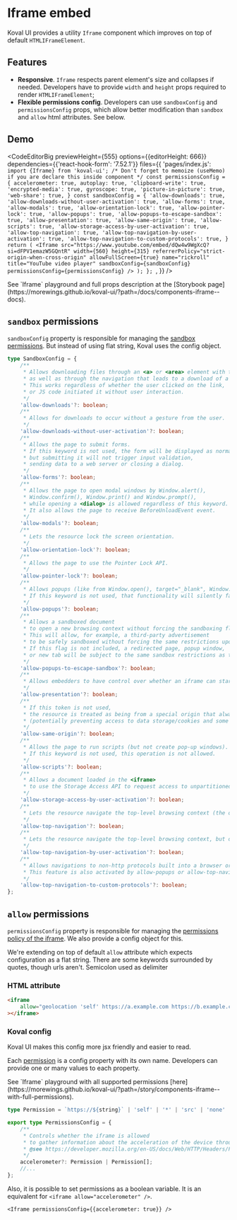 
# Iframe embed

Koval UI provides a utility `Iframe` component which improves on top of default `HTMLIFrameElement`.

## Features

-   **Responsive**. `Iframe` respects parent element's size and collapses if needed. Developers have to provide `width` and `height` props required to render `HTMLIFrameElement`;
-   **Flexible permissions config**. Developers can use `sandboxConfig` and `permissionsConfig` props, which allow better modification than `sandbox` and `allow` html attributes. See below.

## Demo

<CodeEditorBig
    previewHeight={555}
    options={{editorHeight: 666}}
    dependencies={{'react-hook-form': '7.52.1'}}
    files={{
        'pages/index.js': `import {Iframe} from 'koval-ui';
/* Don't forget to memoize (useMemo) if you are declare this inside component */
const permissionsConfig = {
    accelerometer: true,
    autoplay: true,
    'clipboard-write': true,
    'encrypted-media': true,
    gyroscope: true,
    'picture-in-picture': true,
    'web-share': true,
}
const sandboxConfig = {
    'allow-downloads': true,
    'allow-downloads-without-user-activation': true,
    'allow-forms': true,
    'allow-modals': true,
    'allow-orientation-lock': true,
    'allow-pointer-lock': true,
    'allow-popups': true,
    'allow-popups-to-escape-sandbox': true,
    'allow-presentation': true,
    'allow-same-origin': true,
    'allow-scripts': true,
    'allow-storage-access-by-user-activation': true,
    'allow-top-navigation': true,
    'allow-top-navigation-by-user-activation': true,
    'allow-top-navigation-to-custom-protocols': true,
}
    return (
        <Iframe
          src="https://www.youtube.com/embed/dQw4w9WgXcQ?si=dFPV1emazW5GQntR"
          width={560}
          height={315}
          referrerPolicy="strict-origin-when-cross-origin"
          allowFullScreen={true}
          name="rickroll"
          title="YouTube video player"
          sandboxConfig={sandboxConfig}
          permissionsConfig={permissionsConfig} />
    );
};
`,
    }}
/>

<Callout type="info" emoji="💡️">
    See `Iframe` playground and full props description at the [Storybook
    page](https://morewings.github.io/koval-ui/?path=/docs/components-iframe--docs).
</Callout>

## `sandbox` permissions

`sandboxConfig` property is responsible for managing the [sandbox permissions](https://developer.mozilla.org/en-US/docs/Web/HTML/Element/iframe#sandbox). But instead of using flat string, Koval uses the config object.

```typescript
type SandboxConfig = {
    /**
     * Allows downloading files through an <a> or <area> element with the download attribute,
     * as well as through the navigation that leads to a download of a file.
     * This works regardless of whether the user clicked on the link,
     * or JS code initiated it without user interaction.
     */
    'allow-downloads'?: boolean;
    /**
     * Allows for downloads to occur without a gesture from the user.
     */
    'allow-downloads-without-user-activation'?: boolean;
    /**
     * Allows the page to submit forms.
     * If this keyword is not used, the form will be displayed as normal,
     * but submitting it will not trigger input validation,
     * sending data to a web server or closing a dialog.
     */
    'allow-forms'?: boolean;
    /**
     * Allows the page to open modal windows by Window.alert(),
     * Window.confirm(), Window.print() and Window.prompt(),
     * while opening a <dialog> is allowed regardless of this keyword.
     * It also allows the page to receive BeforeUnloadEvent event.
     */
    'allow-modals'?: boolean;
    /**
     * Lets the resource lock the screen orientation.
     */
    'allow-orientation-lock'?: boolean;
    /**
     * Allows the page to use the Pointer Lock API.
     */
    'allow-pointer-lock'?: boolean;
    /**
     * Allows popups (like from Window.open(), target="_blank", Window.showModalDialog()).
     * If this keyword is not used, that functionality will silently fail.
     */
    'allow-popups'?: boolean;
    /**
     * Allows a sandboxed document
     * to open a new browsing context without forcing the sandboxing flags upon it.
     * This will allow, for example, a third-party advertisement
     * to be safely sandboxed without forcing the same restrictions upon the page the ad links to.
     * If this flag is not included, a redirected page, popup window,
     * or new tab will be subject to the same sandbox restrictions as the originating <iframe>.
     */
    'allow-popups-to-escape-sandbox'?: boolean;
    /**
     * Allows embedders to have control over whether an iframe can start a presentation session.
     */
    'allow-presentation'?: boolean;
    /**
     * If this token is not used,
     * the resource is treated as being from a special origin that always fails the same-origin policy
     * (potentially preventing access to data storage/cookies and some JavaScript APIs).
     */
    'allow-same-origin'?: boolean;
    /**
     * Allows the page to run scripts (but not create pop-up windows).
     * If this keyword is not used, this operation is not allowed.
     */
    'allow-scripts'?: boolean;
    /**
     * Allows a document loaded in the <iframe>
     * to use the Storage Access API to request access to unpartitioned cookies.
     */
    'allow-storage-access-by-user-activation'?: boolean;
    /**
     * Lets the resource navigate the top-level browsing context (the one named _top).
     */
    'allow-top-navigation'?: boolean;
    /**
     * Lets the resource navigate the top-level browsing context, but only if initiated by a user gesture.
     */
    'allow-top-navigation-by-user-activation'?: boolean;
    /**
     * Allows navigations to non-http protocols built into a browser or registered by a website.
     * This feature is also activated by allow-popups or allow-top-navigation keyword.
     */
    'allow-top-navigation-to-custom-protocols'?: boolean;
};
```

## `allow` permissions

`permissionsConfig` property is responsible for managing the [permissions policy of the iframe](https://developer.mozilla.org/en-US/docs/Web/HTTP/Permissions_Policy). We also provide a config object for this.

We're extending on top of default `allow` attribute which expects configuration as a flat string. There are some keywords surrounded by quotes, though urls aren't. Semicolon used as delimiter

### HTML attribute

```html
<iframe
    allow="geolocation 'self' https://a.example.com https://b.example.com; accelerometer *"
></iframe>
```

### Koval config

Koval UI makes this config more jsx friendly and easier to read.

Each [permission](https://developer.mozilla.org/en-US/docs/Web/HTTP/Headers/Permissions-Policy) is a config property with its own name. Developers can provide one or many values to each property.

<Callout type="info" emoji="💡️">
    See `Iframe` playground with all supported permissions
    [here](https://morewings.github.io/koval-ui/?path=/story/components-iframe--with-full-permissions).
</Callout>

```typescript
type Permission = `https://${string}` | 'self' | '*' | 'src' | 'none' | boolean;

export type PermissionsConfig = {
    /**
     * Controls whether the iframe is allowed
     * to gather information about the acceleration of the device through the Accelerometer interface.
     * @see https://developer.mozilla.org/en-US/docs/Web/HTTP/Headers/Permissions-Policy/accelerometer
     */
    accelerometer?: Permission | Permission[];
    //...
};
```

Also, it is possible to set permissions as a boolean variable. It is an equivalent for `<iframe allow="accelerometer" />`.

```tsx
<Iframe permissionsConfig={{accelerometer: true}} />
```
